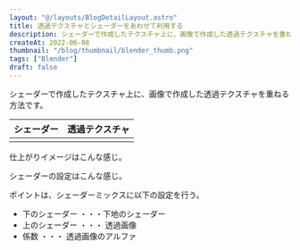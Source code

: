 ```yaml
---
layout: "@/layouts/BlogDetailLayout.astro"
title: 透過テクスチャとシェーダーをあわせて利用する
description: シェーダーで作成したテクスチャ上に、画像で作成した透過テクスチャを重ねる方法
createAt: 2022-06-08
thumbnail: "/blog/thumbnail/blender_thumb.png"
tags: ["Blender"]
draft: false
---
```



シェーダーで作成したテクスチャ上に、画像で作成した透過テクスチャを重ねる方法です。

| シェーダー                                                                           | 透過テクスチャ                                                                           |
| ------------------------------------------------------------------------------------ | ---------------------------------------------------------------------------------------- |
| <CommonImg src="blog/images/20220608/01.png" alt="シェーダー" client:only="react" /> | <CommonImg src="blog/images/20220608/02.png" alt="透過テクスチャ" client:only="react" /> |

仕上がりイメージはこんな感じ。

<CommonImg
  src="blog/images/20220608/03.png"
  alt="シェーダー"
  client:only="react"
/>

シェーダーの設定はこんな感じ。

<CommonImg
  src="blog/images/20220608/04.png"
  alt="シェーダー"
  client:only="react"
/>

ポイントは、シェーダーミックスに以下の設定を行う。

- 下のシェーダー ・・・下地のシェーダー
- 上のシェーダー ・・・ 透過画像
- 係数 ・・・ 透過画像のアルファ
